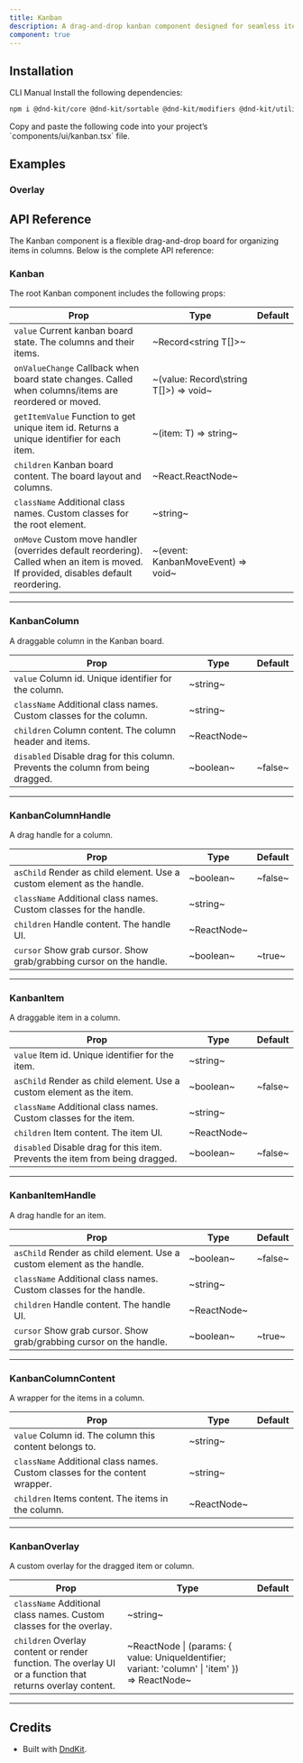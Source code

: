 ```yaml
---
title: Kanban
description: A drag-and-drop kanban component designed for seamless item organization across customizable columns.
component: true
---
```


<ExamplePreview path="kanban/default" />

## Installation

<Tabs defaultValue="cli">

<TabsList>
  <TabsTrigger value="cli">CLI</TabsTrigger>
  <TabsTrigger value="manual">Manual</TabsTrigger>
</TabsList>

<TabsContent value="cli">
  <CliCommands name="kanban" />
</TabsContent>

<TabsContent value="manual">    
<Steps>

<Step>
Install the following dependencies:

```bash
npm i @dnd-kit/core @dnd-kit/sortable @dnd-kit/modifiers @dnd-kit/utilities
```

</Step>

<Step>
Copy and paste the following code into your project’s `components/ui/kanban.tsx` file.

<ComponentPreview name="kanban" />

</Step>

</Steps>

</TabsContent>
</Tabs>

## Examples

### Overlay

<ExamplePreview path="kanban/overlay" />

## API Reference

The Kanban component is a flexible drag-and-drop board for organizing items in columns. Below is the complete API reference:

### Kanban

The root Kanban component includes the following props:

| **Prop**                                                                                      | **Type**                                                                                      | **Default** |
|----------------------------------------------------------------------------------------------|-----------------------------------------------------------------------------------------------|-------------|
| `value` <PopoverInfo>Current kanban board state. The columns and their items.</PopoverInfo>   | ~Record\<string T[]>~                                                                         | <Na/>           |
| `onValueChange` <PopoverInfo>Callback when board state changes. Called when columns/items are reordered or moved.</PopoverInfo> | ~(value: Record\string T[]>) => void~                                                        | <Na/>           |
| `getItemValue` <PopoverInfo>Function to get unique item id. Returns a unique identifier for each item.</PopoverInfo> | ~(item: T) => string~                                                                         |<Na/>           |
| `children` <PopoverInfo>Kanban board content. The board layout and columns.</PopoverInfo>    | ~React.ReactNode~                                                                             | <Na/>           |
| `className` <PopoverInfo>Additional class names. Custom classes for the root element.</PopoverInfo> | ~string~                                                                                      | <Na/>       |
| `onMove` <PopoverInfo>Custom move handler (overrides default reordering). Called when an item is moved. If provided, disables default reordering.</PopoverInfo> | ~(event: KanbanMoveEvent) => void~                                                            | <Na/>       |

---

### KanbanColumn

A draggable column in the Kanban board.

| **Prop**                                                                                     | **Type**      | **Default** |
|---------------------------------------------------------------------------------------------|---------------|-------------|
| `value` <PopoverInfo>Column id. Unique identifier for the column.</PopoverInfo>               | ~string~      | <Na/>       |
| `className` <PopoverInfo>Additional class names. Custom classes for the column.</PopoverInfo>  | ~string~      | <Na/>       |
| `children` <PopoverInfo>Column content. The column header and items.</PopoverInfo>            | ~ReactNode~   | <Na/>       |
| `disabled` <PopoverInfo>Disable drag for this column. Prevents the column from being dragged.</PopoverInfo> | ~boolean~     | ~false~     |

---

### KanbanColumnHandle

A drag handle for a column.

| **Prop**                                                                                     | **Type**      | **Default** |
|---------------------------------------------------------------------------------------------|---------------|-------------|
| `asChild` <PopoverInfo>Render as child element. Use a custom element as the handle.</PopoverInfo> | ~boolean~     | ~false~     |
| `className` <PopoverInfo>Additional class names. Custom classes for the handle.</PopoverInfo>   | ~string~      | <Na/>       |
| `children` <PopoverInfo>Handle content. The handle UI.</PopoverInfo>                           | ~ReactNode~   | <Na/>           |
| `cursor` <PopoverInfo>Show grab cursor. Show grab/grabbing cursor on the handle.</PopoverInfo> | ~boolean~     | ~true~      |

---

### KanbanItem

A draggable item in a column.

| **Prop**                                                                                     | **Type**      | **Default** |
|---------------------------------------------------------------------------------------------|---------------|-------------|
| `value` <PopoverInfo>Item id. Unique identifier for the item.</PopoverInfo>                  | ~string~      | <Na/>           |
| `asChild` <PopoverInfo>Render as child element. Use a custom element as the item.</PopoverInfo> | ~boolean~     | ~false~     |
| `className` <PopoverInfo>Additional class names. Custom classes for the item.</PopoverInfo>    | ~string~      | <Na/>       |
| `children` <PopoverInfo>Item content. The item UI.</PopoverInfo>                              | ~ReactNode~   | <Na/>          |
| `disabled` <PopoverInfo>Disable drag for this item. Prevents the item from being dragged.</PopoverInfo> | ~boolean~     | ~false~     |

---

### KanbanItemHandle

A drag handle for an item.

| **Prop**                                                                                     | **Type**      | **Default** |
|---------------------------------------------------------------------------------------------|---------------|-------------|
| `asChild` <PopoverInfo>Render as child element. Use a custom element as the handle.</PopoverInfo> | ~boolean~     | ~false~     |
| `className` <PopoverInfo>Additional class names. Custom classes for the handle.</PopoverInfo>   | ~string~      | <Na/>       |
| `children` <PopoverInfo>Handle content. The handle UI.</PopoverInfo>                           | ~ReactNode~   | <Na/>         |
| `cursor` <PopoverInfo>Show grab cursor. Show grab/grabbing cursor on the handle.</PopoverInfo> | ~boolean~     | ~true~      |

---

### KanbanColumnContent

A wrapper for the items in a column.

| **Prop**                                                                                     | **Type**      | **Default** |
|---------------------------------------------------------------------------------------------|---------------|-------------|
| `value` <PopoverInfo>Column id. The column this content belongs to.</PopoverInfo>             | ~string~      | <Na/>           |
| `className` <PopoverInfo>Additional class names. Custom classes for the content wrapper.</PopoverInfo> | ~string~      | <Na/>       |
| `children` <PopoverInfo>Items content. The items in the column.</PopoverInfo>                 | ~ReactNode~   | <Na/>           |

---

### KanbanOverlay

A custom overlay for the dragged item or column.

| **Prop**                                                                                     | **Type**      | **Default** |
|---------------------------------------------------------------------------------------------|---------------|-------------|
| `className` <PopoverInfo>Additional class names. Custom classes for the overlay.</PopoverInfo> | ~string~      | <Na/>       |
| `children` <PopoverInfo>Overlay content or render function. The overlay UI or a function that returns overlay content.</PopoverInfo> | ~ReactNode \| (params: \{ value: UniqueIdentifier; variant: 'column' \| 'item' }) => ReactNode~ | <Na/> |

---

## Credits

- Built with [DndKit](https://dndkit.com/).
